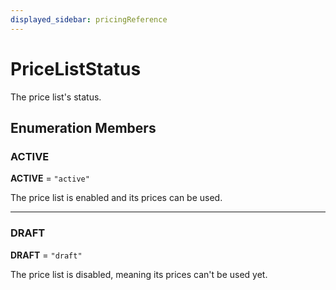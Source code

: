 ```yaml
---
displayed_sidebar: pricingReference
---
```



# PriceListStatus

The price list's status.

## Enumeration Members

### ACTIVE

 **ACTIVE** = `"active"`

The price list is enabled and its prices can be used.

___

### DRAFT

 **DRAFT** = `"draft"`

The price list is disabled, meaning its prices can't be used yet.
